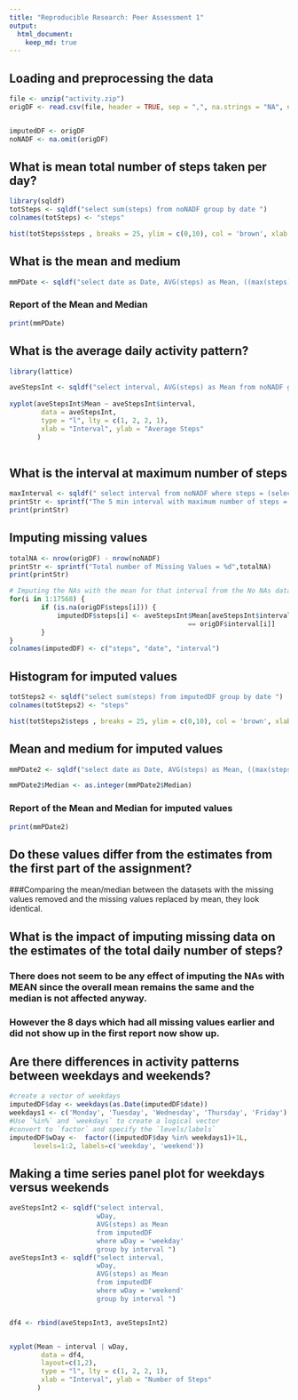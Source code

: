 ```yaml
---
title: "Reproducible Research: Peer Assessment 1"
output: 
  html_document:
    keep_md: true
---
```



## Loading and preprocessing the data

```r
file <- unzip("activity.zip")
origDF <- read.csv(file, header = TRUE, sep = ",", na.strings = "NA", nrows = 17568)


imputedDF <- origDF
noNADF <- na.omit(origDF)

```

## What is mean total number of steps taken per day?

```r
library(sqldf)
totSteps <- sqldf("select sum(steps) from noNADF group by date ")
colnames(totSteps) <- "steps"

hist(totSteps$steps , breaks = 25, ylim = c(0,10), col = 'brown', xlab = 'Sum of Steps', bg = 'white', main = 'Number of Steps per day')

```

## What is the mean and medium

```r
mmPDate <- sqldf("select date as Date, AVG(steps) as Mean, ((max(steps) + min(steps)) / 2)  as Median from noNADF group by date ")


```
### Report of the Mean and Median
```r

print(mmPDate)

```

## What is the average daily activity pattern?

```r

library(lattice)

aveStepsInt <- sqldf("select interval, AVG(steps) as Mean from noNADF group by interval ")
 
xyplot(aveStepsInt$Mean ~ aveStepsInt$interval,
        data = aveStepsInt,
        type = "l", lty = c(1, 2, 2, 1),
        xlab = "Interval", ylab = "Average Steps"
       )
 
```

## What is the interval at maximum number of steps

```r

maxInterval <- sqldf(" select interval from noNADF where steps = (select MAX(steps) from noNADF)")
printStr <- sprintf("The 5 min interval with maximum number of steps = %d",maxInterval$interval)
print(printStr)

```

## Imputing missing values

```r

totalNA <- nrow(origDF) - nrow(noNADF)
printStr <- sprintf("Total number of Missing Values = %d",totalNA)
print(printStr)

# Imputing the NAs with the mean for that interval from the No NAs data frame
for(i in 1:17568) {
        if (is.na(origDF$steps[i])) { 
            imputedDF$steps[i] <- aveStepsInt$Mean[aveStepsInt$interval 
                                             == origDF$interval[i]]
        }
}
colnames(imputedDF) <- c("steps", "date", "interval")

```

## Histogram for imputed values

```r

totSteps2 <- sqldf("select sum(steps) from imputedDF group by date ")
colnames(totSteps2) <- "steps"

hist(totSteps2$steps , breaks = 25, ylim = c(0,10), col = 'brown', xlab = 'Sum of Steps', bg = 'white', main = 'Number of Steps per day')

```

## Mean and medium for imputed values

```r
mmPDate2 <- sqldf("select date as Date, AVG(steps) as Mean, ((max(steps) + min(steps)) / 2)  as Median from imputedDF group by date ")

mmPDate2$Median <- as.integer(mmPDate2$Median)

```
### Report of the Mean and Median for imputed values
```r

print(mmPDate2)

```

## Do these values differ from the estimates from the first part of the assignment?

###Comparing the mean/median between the datasets with the missing values removed and the missing values replaced by mean, they look identical. 


## What is the impact of imputing missing data on the estimates of the total daily number of steps?

### There does not seem to be any effect of imputing the NAs with MEAN since the overall mean remains the same and the median is not affected anyway.

### However the 8 days which had all missing values earlier and did not show up in the first report now show up.



## Are there differences in activity patterns between weekdays and weekends?

```r

#create a vector of weekdays
imputedDF$day <- weekdays(as.Date(imputedDF$date))
weekdays1 <- c('Monday', 'Tuesday', 'Wednesday', 'Thursday', 'Friday')
#Use `%in%` and `weekdays` to create a logical vector
#convert to `factor` and specify the `levels/labels`
imputedDF$wDay <-  factor((imputedDF$day %in% weekdays1)+1L,
      levels=1:2, labels=c('weekday', 'weekend'))

```

## Making a time series panel plot for weekdays versus weekends

```r

aveStepsInt2 <- sqldf("select interval,
                      wDay,
                      AVG(steps) as Mean 
                      from imputedDF 
                      where wDay = 'weekday'
                      group by interval ")
aveStepsInt3 <- sqldf("select interval,
                      wDay,
                      AVG(steps) as Mean 
                      from imputedDF 
                      where wDay = 'weekend'
                      group by interval ")


df4 <- rbind(aveStepsInt3, aveStepsInt2)


xyplot(Mean ~ interval | wDay, 
        data = df4,
        layout=c(1,2),
        type = "l", lty = c(1, 2, 2, 1),
        xlab = "Interval", ylab = "Number of Steps"
       )


```


